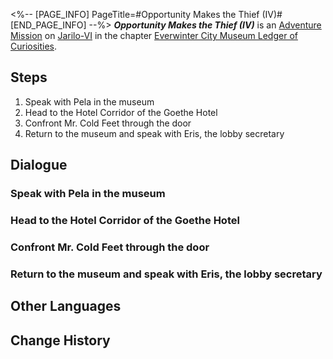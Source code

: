 <%-- [PAGE_INFO]
PageTitle=#Opportunity Makes the Thief (IV)#
[END_PAGE_INFO] --%>
{{Stub|Dialogue.}}
{{Mission Infobox
|id            = 2011905
|title         = 
|image         = {{subst:void|<!--$UPLOAD:<<SpriteOutput/Chronicle/2011905_f.png>-<Mission Opportunity Makes the Thief (IV) Stelle.png>-<Fate's Atlas Images>>-->}}{{subst:void|<!--$UPLOAD:<<SpriteOutput/Chronicle/2011905_m.png>-<Mission Opportunity Makes the Thief (IV) Caelus.png>-<Fate's Atlas Images>>-->}}
<gallery>
Mission Opportunity Makes the Thief (IV) Stelle.png|Stelle
Mission Opportunity Makes the Thief (IV) Caelus.png|Caelus
</gallery>
|type          = Adventure
|event_name    = 
|chapter       = Everwinter City Museum Ledger of Curiosities
|requirements  = 
* [[Adventure Mission]] ''[[Opportunity Makes the Thief (III)]]'' completed
* Reach phase 4 in [[Everwinter City Museum Ledger of Curiosities]]
|summary       = Norbert, known for his loose lips, told you someone else has been pulling the strings.<br />As you visited Norbert's usual meeting spot, just as you suspected, you encountered your "old friend" with blue hair.
|characters    = Eris; Mr. Cold Feet; Note Left by the Blue-Haired Man; Pela; Sampo; Trailblazer
|startLocation = [[Jarilo-VI]] - [[Administrative District]]
|world         = Jarilo-VI
|area          = Administrative District
|prev          = Opportunity Makes the Thief (III)
|next          = 
|rewards       = Trailblaze EXP*100; Stellar Jade*40; Traveler's Guide*3; Credit*20,000
}}
'''''Opportunity Makes the Thief (IV)''''' is an [[Adventure Mission]] on [[Jarilo-VI]] in the chapter [[Everwinter City Museum Ledger of Curiosities]].

==Steps==
# Speak with Pela in the museum
# Head to the Hotel Corridor of the Goethe Hotel
# Confront Mr. Cold Feet through the door
# Return to the museum and speak with Eris, the lobby secretary

<!--
==Gameplay Notes==

--><!--
==Trial Character==

-->
==Dialogue==
{{Stub Dialogue}}
===Speak with Pela in the museum===
{{Mission Description|type=adventure|location=Administrative District|You finished one phase of the museum's operations.<br />You seem to see Pela again in the exhibit hall. Perhaps there are some results from Norbert's interrogation? Go speak with her.}}
{{Dialogue Start}}
:{{tx}}
{{Dialogue End}}

===Head to the Hotel Corridor of the Goethe Hotel===
{{Mission Description|type=adventure|location=Administrative District|update|The truth is that Norbert was spurred on by a mysterious person with the code name "Mr. Cold Feet." The true mastermind behind the artifact thefts is still free.<br />Pela had already pried out of Norbert his rendezvous point with Mr. Cold Feet, which is none other than the Goethe Hotel.<br />Head to the Goethe Hotel and expose the hidden mastermind.}}
{{Dialogue Start}}
:{{tx}}
{{Dialogue End}}

===Confront Mr. Cold Feet through the door===
{{Mission Description|type=adventure|location=Administrative District|update|The truth is Norbert was spurred on by a mysterious person with the code name "Mr. Cold Feet." The true mastermind behind the artifact thefts is still free.<br />You found the room where Mr. Cold Feet is hiding, and only a door stands between you and them.<br />Remember the secret signal Pela told you and get ready to knock on the door.}}
{{Dialogue Start}}
:{{tx}}
{{Dialogue End}}

===Return to the museum and speak with Eris, the lobby secretary===
{{Mission Description|type=adventure|location=Administrative District|update|The theft cases were solved without a&mdash; Uhhh, more or less solved without a hitch.<br />Pela told you that Miss Eris is looking for you in the museum reception.<br />Go back and speak with Miss Eris to see what surprises she has in store for you.}}
{{Dialogue Start}}
:{{tx}}
{{Dialogue End}}

==Other Languages==
{{Other Languages
|en   = Opportunity Makes the Thief (IV)
|zhs  = 漫藏诲盗•其四
|zht  = 漫藏誨盜•其四
|ja   = 慢蔵誨盗・その4
|ko   = 견물생심•4
|es   = La oportunidad hace al ladrón IV
|fr   = L'occasion fait le larron (IV)
|ru   = Плохо не клади, вора в грех не вводи IV
|th   = ของมีค่าล่อตาโจร 4
|vi   = Cơ Hội Tạo Nên Kẻ Trộm 4
|de   = Gelegenheit macht Diebe (Teil 4)
|id   = Kesempatan dalam Kesempitan (Bagian 4)
|pt   = A Ocasião Faz o Ladrão (IV)
}}

==Change History==
{{Change History|1.1}}
